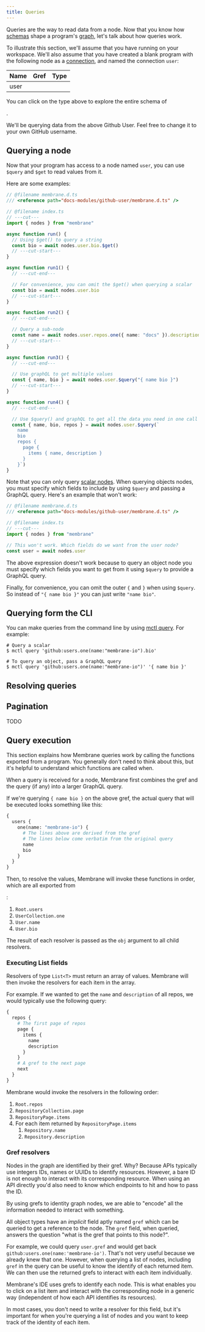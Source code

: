 ```yaml
---
title: Queries
---
```



Queries are the way to read data from a node. Now that you know how
[schemas](/concepts/schema) shape a program's [graph](/concepts/the-graph),
let's talk about how queries work.

To illustrate this section, we'll assume that you have <Package name="github" />
running on your workspace. We'll also assume that you have created a blank
program with the following node as a [connection](/concepts/connections), and
named the connection `user`:

<table>
  <thead>
    <tr>
      <th>Name</th>
      <th>Gref</th>
      <th>Type</th>
    </tr>
  </thead>
  <tbody>
    <tr>
      <td>user</td>
      <td>
        <Gref value="github:users.one(name:'membrane-io')" />
      </td>
      <td>
        <Type
          client:load
          type={{ type: `User` }}
          packageName="github"
          memconfig={githubMemconfig}
        />
      </td>
    </tr>
  </tbody>
</table>

You can click on the type above to explore the entire schema of

<Package name="github" />.

We'll be querying data from the above Github User. Feel free to change it to
your own GitHub username.

## Querying a node

Now that your program has access to a node named `user`, you can use `$query`
and `$get` to read values from it.

Here are some examples:

```ts twoslash /= (await.*)/
// @filename membrane.d.ts
/// <reference path="docs-modules/github-user/membrane.d.ts" />

// @filename index.ts
// ---cut---
import { nodes } from "membrane"

async function run() {
  // Using $get() to query a string
  const bio = await nodes.user.bio.$get()
  // ---cut-start---
}

async function run1() {
  // ---cut-end---

  // For convenience, you can omit the $get() when querying a scalar
  const bio = await nodes.user.bio
  // ---cut-start---
}

async function run2() {
  // ---cut-end---

  // Query a sub-node
  const name = await nodes.user.repos.one({ name: "docs" }).description
  // ---cut-start---
}

async function run3() {
  // ---cut-end---

  // Use graphQL to get multiple values
  const { name, bio } = await nodes.user.$query("{ name bio }")
  // ---cut-start---
}

async function run4() {
  // ---cut-end---

  // Use $query() and graphQL to get all the data you need in one call
  const { name, bio, repos } = await nodes.user.$query(`
    name
    bio
    repos {
      page {
        items { name, description }
      }
    }`)
}
```

Note that you can only query
[scalar nodes](/concepts/schema#scalars-primitive-types). When querying objects
nodes, you must specify which fields to include by using `$query` and passing a
GraphQL query. Here's an example that won't work:

```ts twoslash "await nodes.user"
// @filename membrane.d.ts
/// <reference path="docs-modules/github-user/membrane.d.ts" />

// @filename index.ts
// ---cut---
import { nodes } from "membrane"

// This won't work. Which fields do we want from the user node?
const user = await nodes.user
```

The above expression doesn't work because to query an object node you must
specify which fields you want to get from it using `$query` to provide a GraphQL
query.

Finally, for convenience, you can omit the outer `{` and `}` when using
`$query`. So instead of `"{ name bio }"` you can just write `"name bio"`.

## Querying form the CLI

You can make queries from the command line by using
[mctl query](/reference/cli#query). For example:

```shellsession
# Query a scalar
$ mctl query 'github:users.one(name:"membrane-io").bio'

# To query an object, pass a GraphQL query
$ mctl query 'github:users.one(name:"membrane-io")' '{ name bio }'
```

## Resolving queries

## Pagination

TODO

## Query execution

This section explains how Membrane queries work by calling the functions
exported from a program. You generally don't need to think about this, but it's
helpful to understand which functions are called when.

When a query is received for a node, Membrane first combines the gref and the
query (if any) into a larger GraphQL query.

If we're querying `{ name bio }` on the above gref, the actual query that will
be executed looks something like this:

```graphql
{
  users {
    one(name: "membrane-io") {
      # The lines above are derived from the gref
      # The lines below come verbatim from the original query
      name
      bio
    }
  }
}
```

Then, to resolve the values, Membrane will invoke these functions in order,
which are all exported from

<Package name="github" />:

1. `Root.users`
2. `UserCollection.one`
3. `User.name`
4. `User.bio`

The result of each resolver is passed as the `obj` argument to all child
resolvers.

### Executing List fields

Resolvers of type `List<T>` must return an array of values. Membrane will then
invoke the resolvers for each item in the array.

For example. If we wanted to get the `name` and `description` of all repos, we
would typically use the following query:

```graphql
{
  repos {
    # The first page of repos
    page {
      items {
        name
        description
      }
    }
    # A gref to the next page
    next
  }
}
```

Membrane would invoke the resolvers in the following order:

1. `Root.repos`
2. `RepositoryCollection.page`
3. `RepositoryPage.items`
4. For each item returned by `RepositoryPage.items`
   1. `Repository.name`
   1. `Repository.description`

### Gref resolvers

Nodes in the graph are identified by their gref. Why? Because APIs typically use
integers IDs, names or UUIDs to identify resources. However, a bare ID is not
enough to interact with its corresponding resource. When using an API directly
you'd also need to know which endpoints to hit and how to pass the ID.

By using grefs to identity graph nodes, we are able to "encode" all the
information needed to interact with something.

All object types have an _implicit_ field aptly named `gref` which can be
queried to get a reference to the node. The `gref` field, when queried, answers
the question "what is the gref that points to this node?".

For example, we could query `user.gref` and would get back
`github:users.one(name:'membrane-io')`. That's not very useful because we
already knew that one. However, when querying a list of nodes, including `gref`
in the query can be useful to know the identify of each returned item. We can
then use the returned grefs to interact with each item individually.

Membrane's IDE uses grefs to identify each node. This is what enables you to
click on a list item and interact with the corresponding node in a generic way
(independent of how each API identifies its resources).

In most cases, you don't need to write a resolver for this field, but it's
important for when you're querying a list of nodes and you want to keep track of
the identity of each item.
